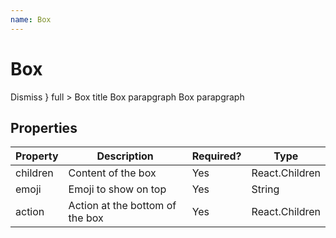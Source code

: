 ```yaml
---
name: Box
---
```


# Box


<StylerProvider><div /></StylerProvider>

<Playground>
    <Box
        emoji="👍"
        action={
            <Button
                primary
            >
                Dismiss
            </Button>
        }
        full
    >
        <BoxTitle
            spaceL
        >
            Box title
        </BoxTitle>
        <BoxParagraph
            spaceL
        >
            Box parapgraph
        </BoxParagraph>
        <BoxParagraph>
            Box parapgraph
        </BoxParagraph>
    </Box>
</Playground>

## Properties

|Property |Description            |Required? |Type    |
|---------|-----------------------|----------|--------|
|children |Content of the box |Yes |React.Children |
|emoji |Emoji to show on top |Yes |String |
|action |Action at the bottom of the box |Yes |React.Children |